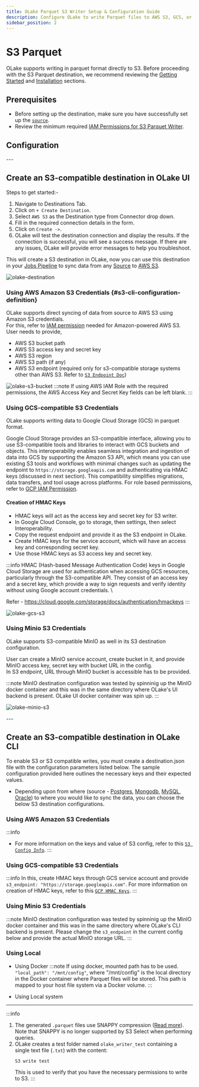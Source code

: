 ```yaml
---
title: OLake Parquet S3 Writer Setup & Configuration Guide
description: Configure OLake to write Parquet files to AWS S3, GCS, or MinIO with detailed setup, IAM permissions, HMAC keys, and endpoint configurations
sidebar_position: 2
---
```


# S3 Parquet

OLake supports writing in parquet format directly to S3. Before proceeding with the S3 Parquet destination, we recommend reviewing the [Getting Started](/docs/getting-started/quickstart) and [Installation](/docs/install/olake-ui) sections.

## Prerequisites
- Before setting up the destination, make sure you have successfully set up the [`source`](/docs/getting-started/creating-first-pipeline#2-configure-source).
- Review the minimum required [IAM Permissions for S3 Parquet Writer](/docs/writers/parquet/permission).

## Configuration

<Tabs groupId="S3-parquet" queryString="S3">

<TabItem value="OLake-UI" label="OLake UI" default>

<S3ConfigUIDetails/>
---

## Create an S3-compatible destination in OLake UI

Steps to get started:-

1. Navigate to Destinations Tab.
2. Click on `+ Create Destination`.
3. Select `AWS S3` as the Destination type from Connector drop down.
4. Fill in the required connection details in the form.
5. Click on `Create ->`.
6. OLake will test the destination connection and display the results. If the connection is successful, you will see a success message. If there are any issues, OLake will provide error messages to help you troubleshoot.


This will create a S3 destination in OLake, now you can use this destination in your [Jobs Pipeline](../../jobs/overview) to sync data from any [Source](../../connectors/overview) to [AWS S3](../../writers/parquet/s3).

![olake-destination](/img/docs/s3/s3-destination.webp)


### Using AWS Amazon S3 Credentials {#s3-cli-configuration-definition}

OLake supports direct syncing of data from source to AWS S3 using Amazon S3 credentials.\
For this, refer to [IAM permission](/docs/writers/parquet/permission) needed for Amazon-powered AWS S3.
User needs to provide,
- AWS S3 bucket path
- AWS S3 access key and secret key
- AWS S3 region
- AWS S3 path (if any)
- AWS S3 endpoint (required only for s3-compatible storage systems other than AWS S3. Refer to [`S3 Endpoint Doc`](https://docs.aws.amazon.com/general/latest/gr/s3.html))

![olake-s3-bucket](/img/docs/s3/olake-s3-bucket.webp)
:::note
If using AWS IAM Role with the required permissions, the AWS Access Key and Secret Key fields can be left blank.
:::

### Using GCS-compatible S3 Credentials

OLake supports writing data to Google Cloud Storage (GCS) in parquet format. 

Google Cloud Storage provides an S3-compatible interface, allowing you to use S3-compatible tools and libraries to interact with GCS buckets and objects. This interoperability enables seamless integration and ingestion of data into GCS by supporting the Amazon S3 API, which means you can use existing S3 tools and workflows with minimal changes such as updating the endpoint to `https://storage.googleapis.com` and authenticating via HMAC keys (discussed in next section). This compatibility simplifies migrations, data transfers, and tool usage across platforms.
For role based permissions, refer to [GCP IAM Permission](/docs/writers/parquet/permission#2-gcs-google-cloud-storage-iam-policy).

#### Creation of HMAC Keys

- HMAC keys will act as the access key and secret key for S3 writer. 
- In Google Cloud Console, go to storage, then settings, then select Interoperability.
- Copy the request endpoint and provide it as the S3 endpoint in OLake.
- Create HMAC keys for the service account, which will have an access key and corresponding secret key.
- Use those HMAC keys as S3 access key and secret key.

:::info
HMAC (Hash-based Message Authentication Code) keys in Google Cloud Storage are used for authentication when accessing GCS resources, particularly through the S3-compatible API. They consist of an access key and a secret key, which provide a way to sign requests and verify identity without using Google account credentials. \

Refer - https://cloud.google.com/storage/docs/authentication/hmackeys
:::

![olake-gcs-s3](/img/docs/s3/GCS-HMAC-Keys.webp)

### Using Minio S3 Credentials

OLake supports S3-compatible MinIO as well in its S3 destination configuration.

User can create a MinIO service account, create bucket in it, and provide MinIO access key, secret key with bucket URL in the config. \
In S3 endpoint, URL through MinIO bucket is accessible has to be provided.

:::note
MinIO destination configuration was tested by spinninig up the MinIO docker container and this was in the same directory where OLake's UI backend is present. 
OLake UI docker container was spin up.
:::

![olake-minio-s3](/img/docs/s3/s3-minio-config.webp)
</TabItem>

<TabItem value="OLake-CLI" label="OLake CLI" default>

<S3ConfigDetails/>
---

## Create an S3-compatible destination in OLake CLI

To enable S3 or S3 compatible writes, you must create a destination.json file with the configuration parameters listed below. The sample configuration provided here outlines the necessary keys and their expected values.
- Depending upon from where (source - [Postgres](../../connectors/postgres/config), [Mongodb](../../connectors/mongodb/config), [MySQL](../../connectors/mysql/config), [Oracle](../../connectors/oracle/config)) to where you would like to sync the data, you can choose the below S3 destination configurations.

### Using AWS Amazon S3 Credentials
:::info
- For more information on the keys and value of S3 config, refer to this [`S3 Config Info`](#s3-cli-configuration-definition).
:::
<S3Config/>

### Using GCS-compatible S3 Credentials
:::info
In this, create HMAC keys through GCS service account and provide `s3_endpoint: "https://storage.googleapis.com"`. 
For more information on creation of HMAC keys, refer to this [`GCP HMAC Keys`](/docs/writers/parquet/config?S3=OLake-UI#creation-of-hmac-keys).
:::

<S3ConfigGCS/>

### Using Minio S3 Credentials
:::note
MinIO destination configuration was tested by spinninig up the MinIO docker container and this was in the same directory where OLake's CLI backend is present.
Please change the `s3_endpoint` in the current config below and provide the actual MinIO storage URL.
:::
<S3ConfigMinIO/>

### Using Local
- Using Docker
  :::note
  If using docker, mounted path has to be used. `"local_path": "/mnt/config"`, where "/mnt/config" is the local directory in the Docker container where Parquet files will be stored. This path is mapped to your host file system via a Docker volume.
  :::
  <DockerParquetConfig/>

- Using Local system
  <LocalParquetConfig/>

</TabItem>
</Tabs>

---

:::info
1. The generated `.parquet` files use SNAPPY compression ([Read more](https://en.wikipedia.org/wiki/Snappy_(compression))). Note that SNAPPY is no longer supported by S3 Select when performing queries.  
2. OLake creates a test folder named `olake_writer_test` containing a single text file (`.txt`) with the content:
   ```text
   S3 write test
   ```
   This is used to verify that you have the necessary permissions to write to S3.
:::